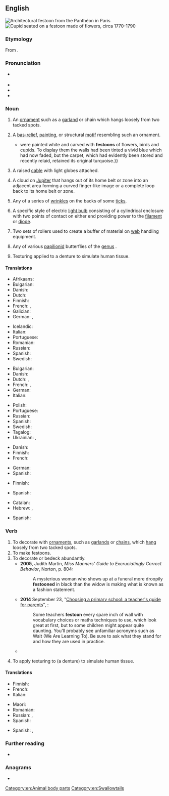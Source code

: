 ==English==
{{was wotd|2010|September|16}}
[[File:Détail du Panthéon en mars 2014 5.jpg|thumb|Architectural festoon from the Panthéon in Paris]]
[[File:Cupid Seated on a Garland MET DP278833 (cropped).jpg|thumb|Cupid seated on a festoon made of flowers, circa 1770-1790]]

===Etymology===
From {{bor|en|fr|feston}}.

===Pronunciation===
* {{a|UK|US}} {{IPA|en|/fɛsˈtuːn/}}
* {{audio|en|en-us-festoon.ogg|Audio (US)}}
* {{audio|en|en-au-festoon.ogg|Audio (AU)}}
* {{rhymes|en|uːn|s=2}}

===Noun===
{{en-noun}}

# An [[ornament]] such as a [[garland]] or chain which hangs loosely from two tacked spots.
# {{lb|en|architectural element}} A [[bas-relief]], [[painting]], or structural [[motif]] resembling such an ornament.
#* {{quote-book|en|year=1963|author={{w|Margery Allingham}}
|title={{w|The China Governess}}
|chapter=1|url=http://openlibrary.org/works/OL2004261W
|passage=The half-dozen pieces {{...}} were painted white and carved with '''festoons''' of flowers, birds and cupids. To display them the walls had been tinted a vivid blue which had now faded, but the carpet, which had evidently been stored and recently relaid, retained its original turquoise.}}
# A raised [[cable]] with light globes attached.
# {{lb|en|astronomy}} A cloud on [[Jupiter]] that hangs out of its home belt or zone into an adjacent area forming a curved finger-like image or a complete loop back to its home belt or zone.
# {{lb|en|acarology}} Any of a series of [[wrinkle]]s on the backs of some [[tick]]s.
# {{lb|en|technology}} A specific style of electric [[light bulb]] consisting of a cylindrical enclosure with two points of contact on either end providing power to the [[filament]] or [[diode]].
# {{lb|en|manufacturing}} Two sets of rollers used to create a buffer of material on [[web]] handling equipment.
# Any of various [[papilionid]] butterflies of the [[genus]] {{taxlink|Zerynthia|genus|ver=190708}}.
# {{lb|en|dentistry}} Texturing applied to a denture to simulate human tissue.

====Translations====
{{trans-top|ornament which hangs loosely from two tacked spots}}
* Afrikaans: {{t|af|festoen}}
* Bulgarian: {{t|bg|гирлянда|f|sc=Cyrl}}
* Danish: {{t|da|guirlande|c}}
* Dutch: {{t+|nl|festoen|n}}
* Finnish: {{t|fi|koristeköynnös}}
* French: {{t+|fr|feston|m}}, {{t+|fr|guirlande}}
* Galician: {{t|gl|festón|m}}
* German: {{t+|de|Feston|n}}, {{t+|de|Girlande|f}}
{{trans-mid}}
* Icelandic: {{t|is|blómsveigur|m}}
* Italian: {{t+|it|ghirlanda}}
* Portuguese: {{t+|pt|guirlanda|f}}
* Romanian: {{t+|ro|feston|n}}
* Russian: {{t+|ru|гирля́нда|f}}
* Spanish: {{t+|es|guirnalda}}
* Swedish: {{t+|sv|festong|c}}
{{trans-bottom}}

{{trans-top|architecture: bas-relief, painting, or structural motif resembling a festoon}}
* Bulgarian: {{t|bg|фестон|sc=Cyrl}}
* Danish: {{t|da|feston|c}}
* Dutch: {{t+|nl|festoen|n}}, {{t+|nl|lofwerk|n}}
* French: {{t+|fr|feston|m}}, {{t+|fr|guirlande|f}}
* German: {{t+|de|Feston|n}}
* Italian: {{t+|it|festone}}
{{trans-mid}}
* Polish: {{t+|pl|feston|m}}
* Portuguese: {{t|pt|festão|m}}
* Russian: {{t+|ru|фестон|m}}
* Spanish: {{t+|es|festón}}
* Swedish: {{t+|sv|festong|c}}
* Tagalog: {{t|tl|peston}}
* Ukrainian: {{t|uk|фесто́н}}, {{t|uk|гірля́нда}} {{qualifier|орнамент}}
{{trans-bottom}}

{{trans-top|cable with light globes attached}}
* Danish: {{t|da|lyskæde|c}}
* Finnish: {{t|fi|valoköynnös}}
* French: {{t|fr|guirlande lumineuse|f}}
{{trans-mid}}
* German: {{t+|de|Lichterkette|f}}
* Spanish: {{t|es|[[guirnalda]] [[luminosa]]|f}}
{{trans-bottom}}

{{trans-top|astronomy: cloud formation on Jupiter}}
* Finnish: {{t+|fi|silta}}
{{trans-mid}}
* Spanish: {{t-needed|es}}
{{trans-bottom}}

{{trans-top|any of a series of wrinkles on the backs of some ticks}}
{{trans-mid}}
{{trans-bottom}}

{{checktrans-top}}
* Catalan: {{t+check|ca|garlanda|f}}
* Hebrew: {{t+check|he|קשט}}, {{t+check|he|נזר|m}}
{{trans-mid}}
* Spanish: {{t+check|es|guirnalda|f}}
{{trans-bottom}}

===Verb===
{{en-verb}}

# To decorate with [[ornament]]s, such as [[garland]]s or [[chain]]s, which [[hang]] loosely from two tacked spots.
# To make festoons.
# To decorate or bedeck abundantly.
#* '''2005''', Judith Martin, ''Miss Manners' Guide to Excruciatingly Correct Behavior'', Norton, p.&nbsp;804:
#*: A mysterious woman who shows up at a funeral more droopily '''festooned''' in black than the widow is making what is known as a fashion statement.
#* '''2014''' September 23, "[http://www.theguardian.com/education/2014/sep/23/choosing-primary-school-guide-teachers-guide-for-parents Choosing a primary school: a teacher's guide for parents]", ''{{w|The Guardian}}'':
#*: Some teachers '''festoon''' every spare inch of wall with vocabulary choices or maths techniques to use, which look great at first, but to some children might appear quite daunting. You'll probably see unfamiliar acronyms such as Walt (We Are Learning To). Be sure to ask what they stand for and how they are used in practice.
#* {{quote-journal|en|author=Olivia Judson|authorlink=Olivia Judson|title=The hemiparasite season &#91;print version: Under the hemiparasite, ''International New York Times'', 24–25 December 2014, p.&nbsp;7&#93;|url=http://www.nytimes.com/2014/12/24/opinion/the-hemiparasite-season.html|work={{w|The New York Times}}|date=23 December 2014|passage=Most mistletoes are "hemiparasites." This means they don't rely on their hosts for all their needs: Instead, they harvest the sun's energy to make some sugars for themselves. Nonetheless, if you're a tree, you don't want to be '''festooned''' with them. Two or three shouldn't be a problem, but dozens of mistletoes can lead to water stress, insect infestation or even death.}}
# {{lb|en|dentistry|transitive}} To apply texturing to (a denture) to simulate human tissue.

====Translations====
{{trans-top|to hang ornaments which hang loosely from two tacked spots}}
* Finnish: {{t|fi|[[koristaa]] [[köynnös|köynnöksin]]}}
* French: {{t+|fr|enguirlander}}
* Italian: {{t|it|inghirlandare}}
{{trans-mid}}
* Maori: {{t|mi|tākeke}}
* Romanian: {{t+|ro|festona}}
* Russian: {{t|ru|украша́ть гирляндами}}, {{t|ru|украша́ть фестонами}}
* Spanish: {{t+|es|enguirnaldar}}
{{trans-bottom}}

{{trans-top|to make festoons}}
{{trans-mid}}
* Spanish: {{t+|es|festonar}}, {{t+|es|festonear}}
{{trans-bottom}}

===Further reading===
* {{pedia}}

===Anagrams===
* {{anagrams|en|a=efnoost|eftsoon}}

[[Category:en:Animal body parts]]
[[Category:en:Swallowtails]]